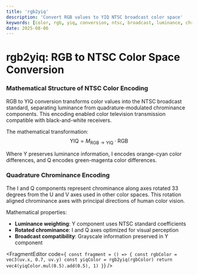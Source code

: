 ```yaml
---
title: 'rgb2yiq'
description: 'Convert RGB values to YIQ NTSC broadcast color space'
keywords: [color, rgb, yiq, conversion, ntsc, broadcast, luminance, chrominance]
date: 2025-08-06
---
```



# rgb2yiq: RGB to NTSC Color Space Conversion

### Mathematical Structure of NTSC Color Encoding

RGB to YIQ conversion transforms color values into the NTSC broadcast standard, separating luminance from quadrature-modulated chrominance components. This encoding enabled color television transmission compatible with black-and-white receivers.

The mathematical transformation:
$$\text{YIQ} = M_{\text{RGB}\rightarrow\text{YIQ}} \cdot \text{RGB}$$

Where Y preserves luminance information, I encodes orange-cyan color differences, and Q encodes green-magenta color differences.

### Quadrature Chrominance Encoding

The I and Q components represent chrominance along axes rotated 33 degrees from the U and V axes used in other color spaces. This rotation aligned chrominance axes with principal directions of human color vision.

Mathematical properties:

- **Luminance weighting**: Y component uses NTSC standard coefficients
- **Rotated chrominance**: I and Q axes optimized for visual perception
- **Broadcast compatibility**: Grayscale information preserved in Y component

<FragmentEditor
        code={`
const fragment = () => {
        const rgbColor = vec3(uv.x, 0.7, uv.y)
        const yiqColor = rgb2yiq(rgbColor)
        return vec4(yiqColor.mul(0.5).add(0.5), 1)
}`}
/>
